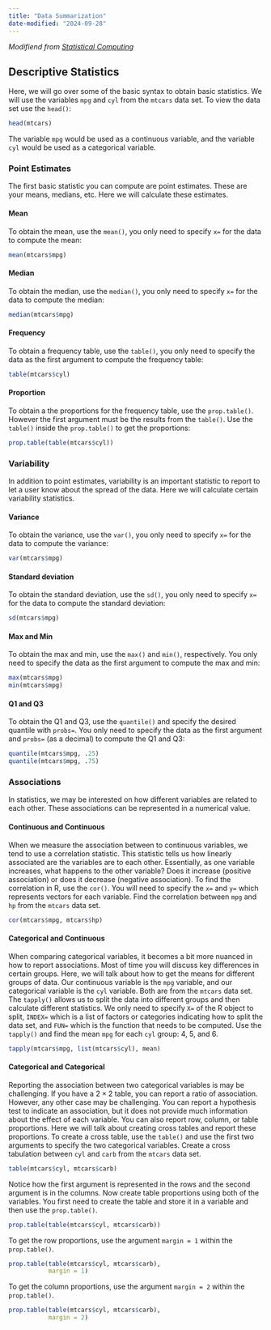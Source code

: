 ```yaml
---
title: "Data Summarization"
date-modified: "2024-09-28"
---
```

*Modifiend from [Statistical Computing](https://www.inqs.info/stat_comp/)*

## Descriptive Statistics

Here, we will go over some of the basic syntax to obtain basic statistics. We will use the variables `mpg` and `cyl` from the `mtcars` data set. To view the data set use the `head()`:

```r
head(mtcars)
```

The variable `mpg` would be used as a continuous variable, and the variable `cyl` would be used as a categorical variable.

### Point Estimates

The first basic statistic you can compute are point estimates. These are your means, medians, etc. Here we will calculate these estimates. 

#### Mean

To obtain the mean, use the `mean()`, you only need to specify `x=` for the data to compute the mean:

```r
mean(mtcars$mpg)
```

#### Median

To obtain the median, use the `median()`, you only need to specify `x=` for the data to compute the median:

```r
median(mtcars$mpg)
```


#### Frequency

To obtain a frequency table, use the `table()`, you only need to specify the data as the first argument to compute the frequency table:

```r
table(mtcars$cyl)
```

#### Proportion

To obtain a the proportions for the frequency table, use the `prop.table()`. However the first argument must be the results from the `table()`. Use the `table()` inside the `prop.table()` to get the proportions:

```r
prop.table(table(mtcars$cyl))
```

### Variability

In addition to point estimates, variability is an important statistic to report to let a user know about the spread of the data. Here we will calculate certain variability statistics.

#### Variance

To obtain the variance, use the `var()`, you only need to specify `x=` for the data to compute the variance:

```r
var(mtcars$mpg)
```

#### Standard deviation

To obtain the standard deviation, use the `sd()`, you only need to specify `x=` for the data to compute the standard deviation:

```r
sd(mtcars$mpg)
```

#### Max and Min

To obtain the max and min, use the `max()` and `min()`, respectively. You only need to specify the data as the first argument to compute the max and min:

```r
max(mtcars$mpg)
min(mtcars$mpg)
```

#### Q1 and Q3

To obtain the Q1 and Q3, use the `quantile()` and specify the desired quantile with `probs=`. You only need to specify the data as the first argument and `probs=` (as a decimal) to compute the Q1 and Q3:

```r
quantile(mtcars$mpg, .25)
quantile(mtcars$mpg, .75)
```

### Associations

In statistics, we may be interested on how different variables are related to each other. These associations can be represented in a numerical value.

#### Continuous and Continuous

When we measure the association between to continuous variables, we tend to use a correlation statistic. This statistic tells us how linearly associated are the variables are to each other. Essentially, as one variable increases, what happens to the other variable? Does it increase (positive association) or does it decrease (negative association). To find the correlation in R, use the `cor()`. You will need to specify the `x=` and `y=` which represents vectors for each variable. Find the correlation between `mpg` and `hp` from the `mtcars` data set.


```r
cor(mtcars$mpg, mtcars$hp)
```

#### Categorical and Continuous

When comparing categorical variables, it becomes a bit more nuanced in how to report associations. Most of time you will discuss key differences in certain groups. Here, we will talk about how to get the means for different groups of data. Our continuous variable is the `mpg` variable, and our categorical variable is the `cyl` variable. Both are from the `mtcars` data set.  The `tapply()` allows us to split the data into different groups and then calculate different statistics. We only need to specify `X=` of the R object to split, `INDEX=` which is a list of factors or categories indicating how to split the data set, and `FUN=` which is the function that needs to be computed. Use the `tapply()` and find the mean `mpg` for each `cyl` group: 4, 5, and 6.

```r
tapply(mtcars$mpg, list(mtcars$cyl), mean)
```

#### Categorical and Categorical

Reporting the association between two categorical variables is may be challenging. If you have a $2\times 2$ table, you can report a ratio of association. However, any other case may be challenging. You can report a hypothesis test to indicate an association, but it does not provide much information about the effect of each variable. You can also report row, column, or table proportions. Here we will talk about creating cross tables and report these proportions. To create a cross table, use the `table()` and use the first two arguments to specify the two categorical variables. Create a cross tabulation between `cyl` and `carb` from the `mtcars` data set.

```r
table(mtcars$cyl, mtcars$carb)
```

Notice how the first argument is represented in the rows and the second argument is in the columns. Now create table proportions using both of the variables. You first need to create the table and store it in a variable and then use the `prop.table()`.

```r
prop.table(table(mtcars$cyl, mtcars$carb))
```

To get the row proportions, use the argument `margin = 1` within the `prop.table()`.

```r
prop.table(table(mtcars$cyl, mtcars$carb), 
           margin = 1)
```

To get the column proportions, use the argument `margin = 2` within the `prop.table()`.

```r
prop.table(table(mtcars$cyl, mtcars$carb), 
           margin = 2)
```


